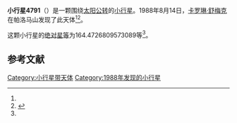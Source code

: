 {{Infobox planet
| bgcolour = #FFFFC0
| name = 4791 Iphidamas
| symbol = 
| image = 
| caption = 
| discovery = yes
| discovery_ref = 
| discoverer = [[卡罗琳·舒梅克|卡罗琳·舒梅克]]
| discovery_site = [[帕洛马山|帕洛马山]] 
| discovered = 1988年8月14日
| designations = yes
| mp_name = 
| named_after = 
| alt_names = 
| mp_category = [[特洛伊小行星|特洛伊小行星]]
| orbit_ref = <ref name="a">[http://ssd.jpl.nasa.gov/sbdb.cgi?sstr=4791 4791 Iphidamas] {{Wayback|url=http://ssd.jpl.nasa.gov/sbdb.cgi?sstr=4791 |date=20201124010658 }}，小行星數據庫瀏覽器（JPL Small-Body Database Browser）－[[美国国家航空航天局|美国国家航空航天局]]喷气推进实验室</ref>
| epoch = 2456400.5 (2013年4月18日更新)
| aphelion = {{convert|5.412198392312883|AU|km|3|abbr=on|lk=out}}
| perihelion = {{convert|4.922785933703791|AU|km|3|abbr=on}}
| semimajor = {{convert|5.167492163008337|AU|km|3|abbr=on}}
| eccentricity = 0.04735493
| period = 4290.601368 [[日|日]]<br />11.75[[儒略年|儒略年]]
| avg_speed = 
| inclination = 25.95993336654195
| asc_node = 261.463611942719
| mean_anomaly = 
| arg_peri = 164.4726809573089
| satellites = 
| physical_characteristics = yes
| dimensions = 
| mass = 
| density = 
| surface_grav = 
| escape_velocity = 
| sidereal_day = 
| axial_tilt = 
| pole_ecliptic_lat = 
| pole_ecliptic_lon = 
| albedo = 
| temperatures= 
| temp_name1 = 
| mean_temp_1 = 
| max_temp_1 = 
| temp_name2 = 
| max_temp_2 = 
| spectral_type = 
| abs_magnitude = 164.4726809573089
}}

'''小行星4791'''（{{lang-en|4791 Iphidamas}}）是一颗围绕[[太阳|太阳]][[公转|公转]]的[[小行星|小行星]]。1988年8月14日，[[卡罗琳·舒梅克|卡罗琳·舒梅克]]在帕洛马山发现了此天体<ref name="a" /><ref>{{cite news|title=小行星列表|url=http://cfa-www.harvard.edu/iau/lists/NumberedMPs.txt|accessdate=2013-07-08|newspaper=哈佛大学|archive-date=2008-05-17|archive-url=https://web.archive.org/web/20080517010638/http://cfa-www.harvard.edu/iau/lists/NumberedMPs.txt|dead-url=no}}</ref>。

这颗小行星的[[绝对星等|绝对星等]]为164.4726809573089等<ref name="a" />。

==参考文献==
{{reflist}}
{{Minor Planet Number|[[小行星4790|小行星4790]]|[[小行星4792|小行星4792]]}}

{{小天体}}

[[Category:小行星带天体|Category:小行星带天体]]
[[Category:1988年发现的小行星|Category:1988年发现的小行星]]

{{asteroid-stub}}